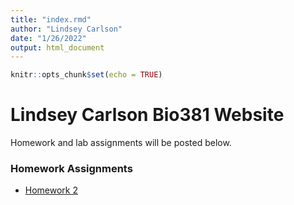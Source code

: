 ```yaml
---
title: "index.rmd"
author: "Lindsey Carlson"
date: "1/26/2022"
output: html_document
---
```


```r
knitr::opts_chunk$set(echo = TRUE)
```

# Lindsey Carlson Bio381 Website
Homework and lab assignments will be posted below.

### Homework Assignments
* [Homework 2](Homework_02.html)
